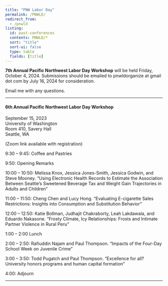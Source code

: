 ```yaml
---
title: "PNW Labor Day"
permalink: /PNWLD/
redirect_from:
  - /pnwld
listing:
  id: past-conferences
  contents: PNWLD/*
  sort: "title"
  sort-ui: false
  type: table
  fields: [title]
---
```


**7th Annual Pacific Northwest Labor Day Workshop** will be held Friday, October 4, 2024. Submissions should be emailed to pnwldorganize at gmail dot com by July 16, 2024 for consideration.

Email me with any questions.

-------------

#### 6th Annual Pacific Northwest Labor Day Workshop

September 15, 2023\
University of Washington\
Room 410, Savery Hall\
Seattle, WA\

(Zoom link available with registration)

9:30 – 9:45: Coffee and Pastries

9:50: Opening Remarks

10:00 – 10:50: Melissa Knox, Jessica Jones-Smith, Jessica Godwin, and Steve Mooney. “Using Electronic Health Records to Estimate the Association Between Seattle’s Sweetened Beverage Tax and Weight Gain Trajectories in Adults and Children”

11:00 – 11:50: Cheng Chen and Lucy Hong. "Evaluating E-cigarette Sales Restrictions: Insights into Consumption and Substitution Behavior"

12:00 – 12:50: Katie Bollman, Judhajit Chakraborty, Leah Lakdawala, and Eduardo Nakasone. “Frosty Climate, Icy Relationships: Frosts and Intimate Partner Violence in Rural Peru”

1:00 – 2:00 Lunch

2:00 – 2:50: Rafiuddin Najam and Paul Thompson. “Impacts of the Four-Day School Week on Juvenile Crime”

3:00 – 3:50: Todd Pugatch and Paul Thompson. “Excellence for all? University honors programs and human capital formation”

4:00: Adjourn

------------------------------------------------------------------------
